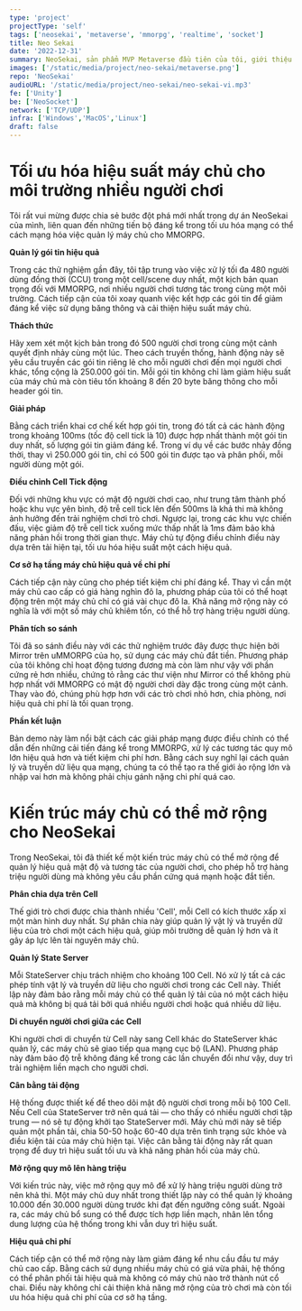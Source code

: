 ```yaml
---
type: 'project'
projectType: 'self'
tags: ['neosekai', 'metaverse', 'mmorpg', 'realtime', 'socket']
title: Neo Sekai
date: '2022-12-31'
summary: NeoSekai, sản phẩm MVP Metaverse đầu tiên của tôi, giới thiệu những cải tiến tối ưu hóa máy chủ đột phá. Bằng cách kết hợp các gói dữ liệu và cân bằng tải động, NeoSekai có khả năng tạo ra những thế giới ảo rộng lớn, tiết kiệm chi phí với sức chứa hàng nghìn người dùng đồng thời.
images: ['/static/media/project/neo-sekai/metaverse.png']
repo: 'NeoSekai'
audioURL: '/static/media/project/neo-sekai/neo-sekai-vi.mp3'
fe: ['Unity']
be: ['NeoSocket']
network: ['TCP/UDP']
infra: ['Windows','MacOS','Linux']
draft: false
---
```



# **Tối ưu hóa hiệu suất máy chủ cho môi trường nhiều người chơi**

Tôi rất vui mừng được chia sẻ bước đột phá mới nhất trong dự án NeoSekai của mình, liên quan đến những tiến bộ đáng kể trong tối ưu hóa mạng có thể cách mạng hóa việc quản lý máy chủ cho MMORPG.

<YouTubeEmbed url="https://www.youtube.com/watch?v=SSIhnSJQAHw" />

**Quản lý gói tin hiệu quả**

Trong các thử nghiệm gần đây, tôi tập trung vào việc xử lý tối đa 480 người dùng đồng thời (CCU) trong một cell/scene duy nhất, một kịch bản quan trọng đối với MMORPG, nơi nhiều người chơi tương tác trong cùng một môi trường. Cách tiếp cận của tôi xoay quanh việc kết hợp các gói tin để giảm đáng kể việc sử dụng băng thông và cải thiện hiệu suất máy chủ.

**Thách thức**

Hãy xem xét một kịch bản trong đó 500 người chơi trong cùng một cảnh quyết định nhảy cùng một lúc. Theo cách truyền thống, hành động này sẽ yêu cầu truyền các gói tin riêng lẻ cho mỗi người chơi đến mọi người chơi khác, tổng cộng là 250.000 gói tin. Mỗi gói tin không chỉ làm giảm hiệu suất của máy chủ mà còn tiêu tốn khoảng 8 đến 20 byte băng thông cho mỗi header gói tin.

**Giải pháp**

Bằng cách triển khai cơ chế kết hợp gói tin, trong đó tất cả các hành động trong khoảng 100ms (tốc độ cell tick là 10) được hợp nhất thành một gói tin duy nhất, số lượng gói tin giảm đáng kể. Trong ví dụ về các bước nhảy đồng thời, thay vì 250.000 gói tin, chỉ có 500 gói tin được tạo và phân phối, mỗi người dùng một gói.

**Điều chỉnh Cell Tick động**

Đối với những khu vực có mật độ người chơi cao, như trung tâm thành phố hoặc khu vực yên bình, độ trễ cell tick lên đến 500ms là khả thi mà không ảnh hưởng đến trải nghiệm chơi trò chơi. Ngược lại, trong các khu vực chiến đấu, việc giảm độ trễ cell tick xuống mức thấp nhất là 1ms đảm bảo khả năng phản hồi trong thời gian thực. Máy chủ tự động điều chỉnh điều này dựa trên tải hiện tại, tối ưu hóa hiệu suất một cách hiệu quả.

**Cơ sở hạ tầng máy chủ hiệu quả về chi phí**

Cách tiếp cận này cũng cho phép tiết kiệm chi phí đáng kể. Thay vì cần một máy chủ cao cấp có giá hàng nghìn đô la, phương pháp của tôi có thể hoạt động trên một máy chủ chỉ có giá vài chục đô la. Khả năng mở rộng này có nghĩa là với một số máy chủ khiêm tốn, có thể hỗ trợ hàng triệu người dùng.

**Phân tích so sánh**

Tôi đã so sánh điều này với các thử nghiệm trước đây được thực hiện bởi Mirror trên uMMORPG của họ, sử dụng các máy chủ đắt tiền. Phương pháp của tôi không chỉ hoạt động tương đương mà còn làm như vậy với phần cứng rẻ hơn nhiều, chứng tỏ rằng các thư viện như Mirror có thể không phù hợp nhất với MMORPG có mật độ người chơi dày đặc trong cùng một cảnh. Thay vào đó, chúng phù hợp hơn với các trò chơi nhỏ hơn, chia phòng, nơi hiệu quả chi phí là tối quan trọng.

**Phần kết luận**

Bản demo này làm nổi bật cách các giải pháp mạng được điều chỉnh có thể dẫn đến những cải tiến đáng kể trong MMORPG, xử lý các tương tác quy mô lớn hiệu quả hơn và tiết kiệm chi phí hơn. Bằng cách suy nghĩ lại cách quản lý và truyền dữ liệu qua mạng, chúng ta có thể tạo ra thế giới ảo rộng lớn và nhập vai hơn mà không phải chịu gánh nặng chi phí quá cao.

# **Kiến trúc máy chủ có thể mở rộng cho NeoSekai**

Trong NeoSekai, tôi đã thiết kế một kiến trúc máy chủ có thể mở rộng để quản lý hiệu quả mật độ và tương tác của người chơi, cho phép hỗ trợ hàng triệu người dùng mà không yêu cầu phần cứng quá mạnh hoặc đắt tiền.

**Phân chia dựa trên Cell**

Thế giới trò chơi được chia thành nhiều 'Cell', mỗi Cell có kích thước xấp xỉ một màn hình duy nhất. Sự phân chia này giúp quản lý vật lý và truyền dữ liệu của trò chơi một cách hiệu quả, giúp môi trường dễ quản lý hơn và ít gây áp lực lên tài nguyên máy chủ.

**Quản lý State Server**

Mỗi StateServer chịu trách nhiệm cho khoảng 100 Cell. Nó xử lý tất cả các phép tính vật lý và truyền dữ liệu cho người chơi trong các Cell này. Thiết lập này đảm bảo rằng mỗi máy chủ có thể quản lý tải của nó một cách hiệu quả mà không bị quá tải bởi quá nhiều người chơi hoặc quá nhiều dữ liệu.

**Di chuyển người chơi giữa các Cell**

Khi người chơi di chuyển từ Cell này sang Cell khác do StateServer khác quản lý, các máy chủ sẽ giao tiếp qua mạng cục bộ (LAN). Phương pháp này đảm bảo độ trễ không đáng kể trong các lần chuyển đổi như vậy, duy trì trải nghiệm liền mạch cho người chơi.

**Cân bằng tải động**

Hệ thống được thiết kế để theo dõi mật độ người chơi trong mỗi bộ 100 Cell. Nếu Cell của StateServer trở nên quá tải — cho thấy có nhiều người chơi tập trung — nó sẽ tự động khởi tạo StateServer mới. Máy chủ mới này sẽ tiếp quản một phần tải, chia 50-50 hoặc 60-40 dựa trên tình trạng sức khỏe và điều kiện tải của máy chủ hiện tại. Việc cân bằng tải động này rất quan trọng để duy trì hiệu suất tối ưu và khả năng phản hồi của máy chủ.

**Mở rộng quy mô lên hàng triệu**

Với kiến trúc này, việc mở rộng quy mô để xử lý hàng triệu người dùng trở nên khả thi. Một máy chủ duy nhất trong thiết lập này có thể quản lý khoảng 10.000 đến 30.000 người dùng trước khi đạt đến ngưỡng công suất. Ngoài ra, các máy chủ bổ sung có thể được tích hợp liền mạch, nhân lên tổng dung lượng của hệ thống trong khi vẫn duy trì hiệu suất.

**Hiệu quả chi phí**

Cách tiếp cận có thể mở rộng này làm giảm đáng kể nhu cầu đầu tư máy chủ cao cấp. Bằng cách sử dụng nhiều máy chủ có giá vừa phải, hệ thống có thể phân phối tải hiệu quả mà không có máy chủ nào trở thành nút cổ chai. Điều này không chỉ cải thiện khả năng mở rộng của trò chơi mà còn tối ưu hóa hiệu quả chi phí của cơ sở hạ tầng.